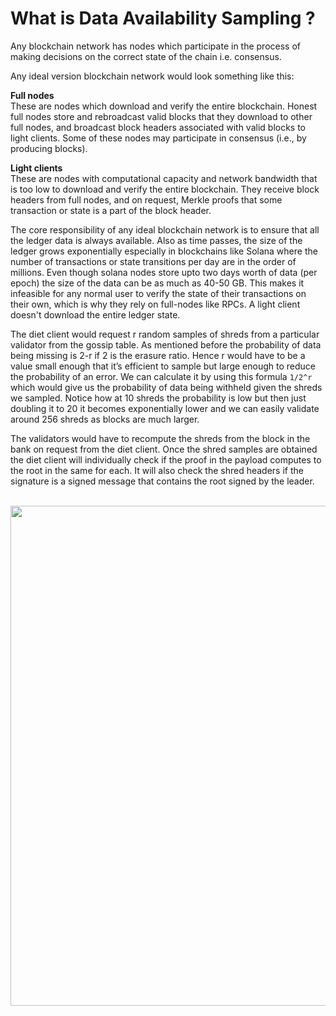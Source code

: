 # What is Data Availability Sampling ?

Any blockchain network has nodes which participate in the process of making decisions on the correct state of the chain i.e. consensus.

Any ideal version blockchain network would look something like this:

**Full nodes** <br/>
These are nodes which download and verify the entire blockchain.
Honest full nodes store and rebroadcast valid blocks that they download to
other full nodes, and broadcast block headers associated with valid blocks
to light clients. Some of these nodes may participate in consensus (i.e., by
producing blocks).

**Light clients** <br/>
These are nodes with computational capacity and network
bandwidth that is too low to download and verify the entire blockchain.
They receive block headers from full nodes, and on request, Merkle proofs
that some transaction or state is a part of the block header.

The core responsibility of any ideal blockchain network is to ensure that all the ledger data is always available. Also as time passes, the size of the ledger grows exponentially especially in blockchains like Solana where the number of transactions or state transitions per day are in the order of millions. Even though solana nodes store upto two days worth of data (per epoch) the size of the data can be as much as 40-50 GB. This makes it infeasible for any normal user to verify the state of their transactions on their own, which is why they rely on full-nodes like RPCs.
A light client doesn't download the entire ledger state.

The diet client would request r random samples of shreds from a particular
validator from the gossip table. As mentioned before the probability of data
being missing is 2-r if 2 is the erasure ratio. Hence r would have to be a
value small enough that it’s efficient to sample but large enough to reduce the
probability of an error. We can calculate it by using this formula `1/2^r`
which would give us the probability of data being withheld given the shreds
we sampled. Notice how at 10 shreds the probability is low but then just
doubling it to 20 it becomes exponentially lower and we can easily validate
around 256 shreds as blocks are much larger.

The validators would have to recompute the shreds from the block in the
bank on request from the diet client. Once the shred samples are obtained the
diet client will individually check if the proof in the payload computes to the
root in the same for each. It will also check the shred headers if the signature
is a signed message that contains the root signed by the leader.

<br />
<img
  src="https://res.cloudinary.com/dev-connect/image/upload/v1678727188/Screenshot_2023-03-13_at_10.34.06_PM_nnyy3q.png"
  width="800"
/>
